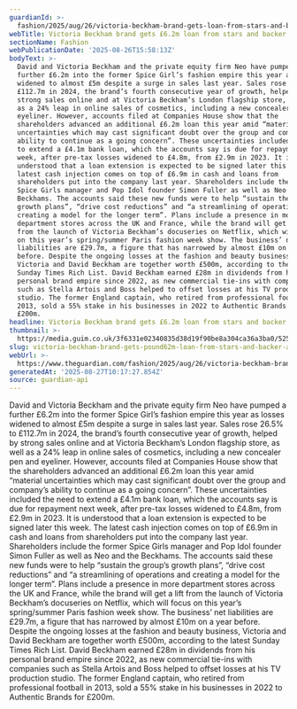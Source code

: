 ```yaml
---
guardianId: >-
  fashion/2025/aug/26/victoria-beckham-brand-gets-loan-from-stars-and-backer-as-its-losses-grow
webTitle: Victoria Beckham brand gets £6.2m loan from stars and backer as losses grow
sectionName: Fashion
webPublicationDate: '2025-08-26T15:58:13Z'
bodyText: >-
  David and Victoria Beckham and the private equity firm Neo have pumped a
  further £6.2m into the former Spice Girl’s fashion empire this year as losses
  widened to almost £5m despite a surge in sales last year. Sales rose 26.5% to
  £112.7m in 2024, the brand’s fourth consecutive year of growth, helped by
  strong sales online and at Victoria Beckham’s London flagship store, as well
  as a 24% leap in online sales of cosmetics, including a new concealer pen and
  eyeliner. However, accounts filed at Companies House show that the
  shareholders advanced an additional £6.2m loan this year amid “material
  uncertainties which may cast significant doubt over the group and company’s
  ability to continue as a going concern”. These uncertainties included the need
  to extend a £4.1m bank loan, which the accounts say is due for repayment next
  week, after pre-tax losses widened to £4.8m, from £2.9m in 2023. It is
  understood that a loan extension is expected to be signed later this week. The
  latest cash injection comes on top of £6.9m in cash and loans from
  shareholders put into the company last year. Shareholders include the former
  Spice Girls manager and Pop Idol founder Simon Fuller as well as Neo and the
  Beckhams. The accounts said these new funds were to help “sustain the group’s
  growth plans”, “drive cost reductions” and “a streamlining of operations and
  creating a model for the longer term”. Plans include a presence in more
  department stores across the UK and France, while the brand will get a lift
  from the launch of Victoria Beckham’s docuseries on Netflix, which will focus
  on this year’s spring/summer Paris fashion week show. The business’ net
  liabilities are £29.7m, a figure that has narrowed by almost £10m on a year
  before. Despite the ongoing losses at the fashion and beauty business,
  Victoria and David Beckham are together worth £500m, according to the latest
  Sunday Times Rich List. David Beckham earned £28m in dividends from his
  personal brand empire since 2022, as new commercial tie-ins with companies
  such as Stella Artois and Boss helped to offset losses at his TV production
  studio. The former England captain, who retired from professional football in
  2013, sold a 55% stake in his businesses in 2022 to Authentic Brands for
  £200m.
headline: Victoria Beckham brand gets £6.2m loan from stars and backer as losses grow
thumbnail: >-
  https://media.guim.co.uk/3f6331e02340835d38d19f90be8a304ca36a3ba0/525_0_3353_2682/500.jpg
slug: victoria-beckham-brand-gets-pound62m-loan-from-stars-and-backer-as-losses-grow
webUrl: >-
  https://www.theguardian.com/fashion/2025/aug/26/victoria-beckham-brand-gets-loan-from-stars-and-backer-as-its-losses-grow
generatedAt: '2025-08-27T10:17:27.854Z'
source: guardian-api
---
```

David and Victoria Beckham and the private equity firm Neo have pumped a further £6.2m into the former Spice Girl’s fashion empire this year as losses widened to almost £5m despite a surge in sales last year. Sales rose 26.5% to £112.7m in 2024, the brand’s fourth consecutive year of growth, helped by strong sales online and at Victoria Beckham’s London flagship store, as well as a 24% leap in online sales of cosmetics, including a new concealer pen and eyeliner. However, accounts filed at Companies House show that the shareholders advanced an additional £6.2m loan this year amid “material uncertainties which may cast significant doubt over the group and company’s ability to continue as a going concern”. These uncertainties included the need to extend a £4.1m bank loan, which the accounts say is due for repayment next week, after pre-tax losses widened to £4.8m, from £2.9m in 2023. It is understood that a loan extension is expected to be signed later this week. The latest cash injection comes on top of £6.9m in cash and loans from shareholders put into the company last year. Shareholders include the former Spice Girls manager and Pop Idol founder Simon Fuller as well as Neo and the Beckhams. The accounts said these new funds were to help “sustain the group’s growth plans”, “drive cost reductions” and “a streamlining of operations and creating a model for the longer term”. Plans include a presence in more department stores across the UK and France, while the brand will get a lift from the launch of Victoria Beckham’s docuseries on Netflix, which will focus on this year’s spring/summer Paris fashion week show. The business’ net liabilities are £29.7m, a figure that has narrowed by almost £10m on a year before. Despite the ongoing losses at the fashion and beauty business, Victoria and David Beckham are together worth £500m, according to the latest Sunday Times Rich List. David Beckham earned £28m in dividends from his personal brand empire since 2022, as new commercial tie-ins with companies such as Stella Artois and Boss helped to offset losses at his TV production studio. The former England captain, who retired from professional football in 2013, sold a 55% stake in his businesses in 2022 to Authentic Brands for £200m.
